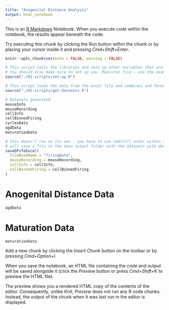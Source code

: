 ```yaml
---
title: "Anogenital Distance Analysis"
output: html_notebook
---
```


This is an [R Markdown](http://rmarkdown.rstudio.com) Notebook. When you execute code within the notebook, the results appear beneath the code. 

Try executing this chunk by clicking the *Run* button within the chunk or by placing your cursor inside it and pressing *Cmd+Shift+Enter*. 

```r
knitr::opts_chunk$set(echo = FALSE, warning = FALSE)
```

```r
# This script calls the libraries and sets up other variables that are necessary for analysis
# You should also make sure to set up you .Renivron file - use the example as a template
source("./01-scripts/set-up.R")
```

```r
# This script loads the data from the excel file and combines and formats the data
source("./01-scripts/get-datasets.R")
```

```r
# Datasets generated
mouseInfo
mouseRecording
cellInfo
cellBinnedFiring
cyclesData
agdData
maturationData
```

```r
# this doesn't run on its own - you have to use cmd/ctrl enter within the chunk
# will save a file to the data output folder with the datasets with demographic information and initial transformations
saveDFsToExcel(
  fileBaseName = "firingData",
  mouseRecording = mouseRecording,
  cellInfo = cellInfo,
  cellBinnedFiring = cellBinnedFiring
)
```

# Anogenital Distance Data
```r
agdData
```

# Maturation Data
```r
maturationData
```

Add a new chunk by clicking the *Insert Chunk* button on the toolbar or by pressing *Cmd+Option+I*.

When you save the notebook, an HTML file containing the code and output will be saved alongside it (click the *Preview* button or press *Cmd+Shift+K* to preview the HTML file). 

The preview shows you a rendered HTML copy of the contents of the editor. Consequently, unlike *Knit*, *Preview* does not run any R code chunks. Instead, the output of the chunk when it was last run in the editor is displayed.

